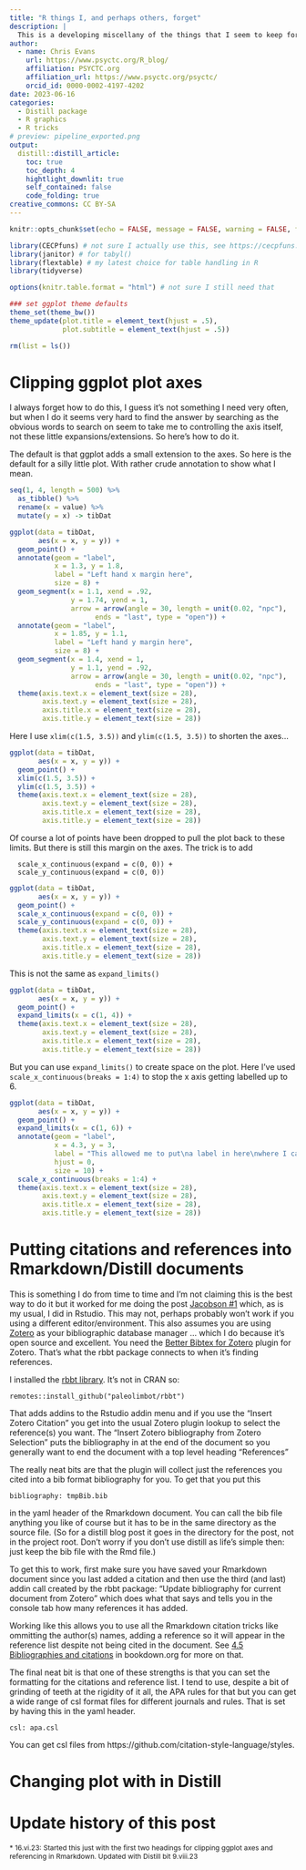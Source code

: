 ```yaml
---
title: "R things I, and perhaps others, forget"
description: |
  This is a developing miscellany of the things that I seem to keep forgetting about R.  What I used to call in my student days "teflon coated facts"!
author:
  - name: Chris Evans
    url: https://www.psyctc.org/R_blog/
    affiliation: PSYCTC.org
    affiliation_url: https://www.psyctc.org/psyctc/
    orcid_id: 0000-0002-4197-4202    
date: 2023-06-16
categories:
  - Distill package
  - R graphics
  - R tricks
# preview: pipeline_exported.png
output:
  distill::distill_article:
    toc: true
    toc_depth: 4
    hightlight_downlit: true
    self_contained: false
    code_folding: true
creative_commons: CC BY-SA
---
```



```r
knitr::opts_chunk$set(echo = FALSE, message = FALSE, warning = FALSE, fig.height = 15, fig.width = 15, cache = TRUE)

library(CECPfuns) # not sure I actually use this, see https://cecpfuns.psyctc.org/
library(janitor) # for tabyl()
library(flextable) # my latest choice for table handling in R
library(tidyverse) 

options(knitr.table.format = "html") # not sure I still need that 

### set ggplot theme defaults
theme_set(theme_bw())
theme_update(plot.title = element_text(hjust = .5), 
             plot.subtitle = element_text(hjust = .5))

rm(list = ls())
```

# Clipping ggplot plot axes

I always forget how to do this, I guess it's not something I need very often, but when I do it seems very hard to find the answer by searching as the obvious words to search on seem to take me to controlling the axis itself, not these little expansions/extensions.  So here's how to do it.

The default is that ggplot adds a small extension to the axes.  So here is the default for a silly little plot.  With rather crude annotation to show what I mean.

```r
seq(1, 4, length = 500) %>%
  as_tibble() %>%
  rename(x = value) %>%
  mutate(y = x) -> tibDat

ggplot(data = tibDat,
       aes(x = x, y = y)) +
  geom_point() +
  annotate(geom = "label",
           x = 1.3, y = 1.8,
           label = "Left hand x margin here",
           size = 8) +
  geom_segment(x = 1.1, xend = .92,
               y = 1.74, yend = 1,
               arrow = arrow(angle = 30, length = unit(0.02, "npc"),
                     ends = "last", type = "open")) +
  annotate(geom = "label",
           x = 1.85, y = 1.1,
           label = "Left hand y margin here",
           size = 8) +
  geom_segment(x = 1.4, xend = 1,
               y = 1.1, yend = .92,
               arrow = arrow(angle = 30, length = unit(0.02, "npc"),
                     ends = "last", type = "open")) +
  theme(axis.text.x = element_text(size = 28),
        axis.text.y = element_text(size = 28),  
        axis.title.x = element_text(size = 28),
        axis.title.y = element_text(size = 28))
```

Here I use `xlim(c(1.5, 3.5))` and `ylim(c(1.5, 3.5))` to shorten the axes...

```r
ggplot(data = tibDat,
       aes(x = x, y = y)) +
  geom_point() +
  xlim(c(1.5, 3.5)) +
  ylim(c(1.5, 3.5)) +
  theme(axis.text.x = element_text(size = 28),
        axis.text.y = element_text(size = 28),  
        axis.title.x = element_text(size = 28),
        axis.title.y = element_text(size = 28))
```

Of course a lot of points have been dropped to pull the plot back to these limits.  But there is still this margin on the axes.  The trick is to add
```
  scale_x_continuous(expand = c(0, 0)) +
  scale_y_continuous(expand = c(0, 0))
```

```r
ggplot(data = tibDat,
       aes(x = x, y = y)) +
  geom_point() +
  scale_x_continuous(expand = c(0, 0)) +
  scale_y_continuous(expand = c(0, 0)) +
  theme(axis.text.x = element_text(size = 28),
        axis.text.y = element_text(size = 28),  
        axis.title.x = element_text(size = 28),
        axis.title.y = element_text(size = 28))
```

This is not the same as `expand_limits()`

```r
ggplot(data = tibDat,
       aes(x = x, y = y)) +
  geom_point() +
  expand_limits(x = c(1, 4)) +
  theme(axis.text.x = element_text(size = 28),
        axis.text.y = element_text(size = 28),  
        axis.title.x = element_text(size = 28),
        axis.title.y = element_text(size = 28))
```

But you can use `expand_limits()` to create space on the plot.  Here I've used `scale_x_continuous(breaks = 1:4)` to stop the x axis getting labelled up to 6.

```r
ggplot(data = tibDat,
       aes(x = x, y = y)) +
  geom_point() +
  expand_limits(x = c(1, 6)) +
  annotate(geom = "label",
           x = 4.3, y = 3,
           label = "This allowed me to put\na label in here\nwhere I can put in\nlots of drivel\nand other nonsense",
           hjust = 0,
           size = 10) +
  scale_x_continuous(breaks = 1:4) +
  theme(axis.text.x = element_text(size = 28),
        axis.text.y = element_text(size = 28),  
        axis.title.x = element_text(size = 28),
        axis.title.y = element_text(size = 28))
```

# Putting citations and references into Rmarkdown/Distill documents

This is something I do from time to time and I'm not claiming this is the best way to do it but it worked for me doing the post [Jacobson #1](https://www.psyctc.org/Rblog/posts/2023-06-10-jacobson1/) which, as is my usual, I did in Rstudio.  This may not, perhaps probably won't work if you using a different editor/environment. This also assumes you are using [Zotero](https://www.zotero.org/) as your bibliographic database manager ... which I do because it's open source and excellent.  You need the [Better Bibtex for Zotero](https://retorque.re/zotero-better-bibtex/) plugin for Zotero.  That's what the rbbt package connects to when it's finding references.

I installed the [rbbt library](https://github.com/paleolimbot/rbbt).  It's not in CRAN so:

```
remotes::install_github("paleolimbot/rbbt")
```

That adds addins to the Rstudio addin menu and if you use the "Insert Zotero Citation" you get into the usual Zotero plugin lookup to select the reference(s) you want.  The "Insert Zotero bibliography from Zotero Selection" puts the bibliography in at the end of the document so you generally want to end the document with a top level heading "References"

The really neat bits are that the plugin will collect just the references you cited into a bib format bibliography for you.  To get that you put this
```
bibliography: tmpBib.bib
```
in the yaml header of the Rmarkdown document.  You can call the bib file anything you like of course but it has to be in the same directory as the source file.  (So for a distill blog post it goes in the directory for the post, not in the project root.  Don't worry if you don't use distill as life's simple then: just keep the bib file with the Rmd file.)

To get this to work, first make sure you have saved your Rmarkdown document since you last added a citation and then use the third (and last) addin call created by the rbbt package: "Update bibliography for current document from Zotero" which does what that says and tells you in the console tab how many references it has added.

Working like this allows you to use all the Rmarkdown citation tricks like ommitting the author(s) names, adding a reference so it will appear in the reference list despite not being cited in the document.  See [4.5 Bibliographies and citations](https://bookdown.org/yihui/rmarkdown-cookbook/bibliography.html) in bookdown.org for more on that.

The final neat bit is that one of these strengths is that you can set the formatting for the citations and reference list.  I tend to use, despite a bit of grinding of teeth at the rigidity of it all, the APA rules for that but you can get a wide range of csl format files for different journals and rules. That is set by having this in the yaml header.

```
csl: apa.csl
```

You can get csl files from https://github.com/citation-style-language/styles.


# Changing plot with in Distill

# Update history of this post

<span style="font-size: 12px;">* 16.vi.23: Started this just with the first two headings for clipping ggplot axes and referencing in Rmarkdown.  Updated with Distill bit 9.viii.23</span>

